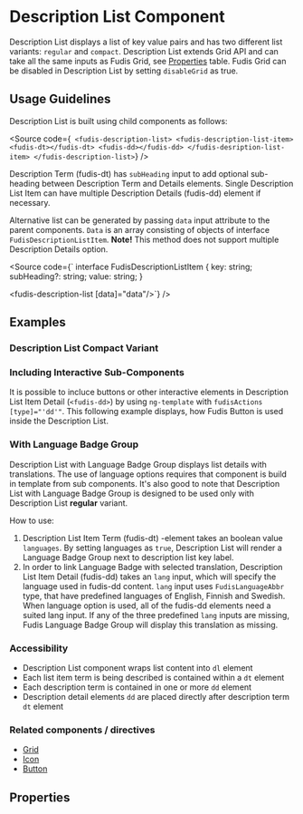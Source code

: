 
<Meta title="Components/Description List" />

# Description List Component

Description List displays a list of key value pairs and has two different list variants: `regular` and `compact`.
Description List extends Grid API and can take all the same inputs as Fudis Grid, see [Properties](#properties) table. Fudis Grid can be disabled in Description List by setting `disableGrid` as true.

## Usage Guidelines

Description List is built using child components as follows:

<Source
  code={`
<fudis-description-list>
  <fudis-description-list-item>
    <fudis-dt></fudis-dt>
    <fudis-dd></fudis-dd>
  </fudis-desription-list-item>
</fudis-description-list>`}
/>

Description Term (fudis-dt) has `subHeading` input to add optional sub-heading between Description Term and Details elements. Single Description List Item can have multiple Description Details (fudis-dd) element if necessary.

Alternative list can be generated by passing `data` input attribute to the parent components. `Data` is an array consisting of objects of interface `FudisDescriptionListItem`.
**Note!** This method does not support multiple Description Details option.

<Source code={`
interface FudisDescriptionListItem {
  key: string;
  subHeading?: string;
  value: string;
}

<fudis-description-list [data]="data"/>`}
/>

## Examples

### Description List Compact Variant

<Canvas of={DescriptionListStories.DescriptionList}></Canvas>

### Including Interactive Sub-Components

It is possible to incluce buttons or other interactive elements in Description List Item Detail (`<fudis-dd>`) by using `ng-template` with `fudisActions [type]="'dd'"`. This following example displays, how Fudis Button is used inside the Description List.

<Canvas of={DescriptionListStories.DescriptionListWithSubComponents}></Canvas>

### With Language Badge Group

Description List with Language Badge Group displays list details with translations. The use of language options requires that component is build in template from sub components. It's also good to note that Description List with Language Badge Group is designed to be used only with Description List **regular** variant.

How to use:

1. Description List Item Term (fudis-dt) -element takes an boolean value `languages`. By setting languages as `true`, Description List will render a Language Badge Group next to description list key label.
2. In order to link Language Badge with selected translation, Description List Item Detail (fudis-dd) takes an `lang` input, which will specify the language used in fudis-dd content. `lang` input uses `FudisLanguageAbbr` type, that have predefined languages of English, Finnish and Swedish. When language option is used, all of the fudis-dd elements need a suited lang input. If any of the three predefined `lang` inputs are missing, Fudis Language Badge Group will display this translation as missing.

<Canvas of={DescriptionListStories.DescriptionListWithLanguages}></Canvas>

### Accessibility

- Description List component wraps list content into `dl` element
- Each list item term is being described is contained within a `dt` element
- Each description term is contained in one or more `dd` element
- Description detail elements `dd` are placed directly after description term `dt` element

### Related components / directives

- [Grid](/docs/components-grid-grid--example)
- [Icon](/docs/components-icon--icon)
- [Button](/docs/components-button--button)

## Properties

<ArgTypes of={DescriptionListComponent} />
